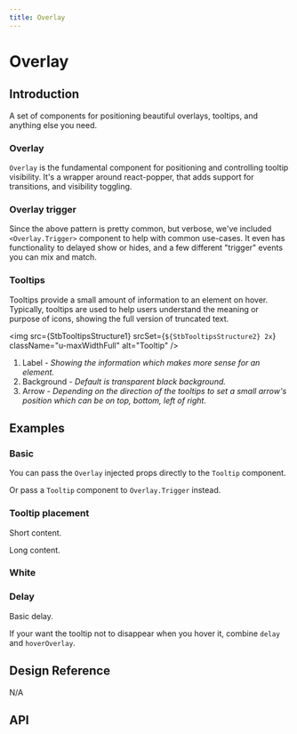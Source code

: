 ```yaml
---
title: Overlay
---
```



# Overlay

## Introduction

A set of components for positioning beautiful overlays, tooltips, and anything else you need.

### Overlay

`Overlay` is the fundamental component for positioning and controlling tooltip visibility. It's a wrapper around react-popper, that adds support for transitions, and visibility toggling.

### Overlay trigger

Since the above pattern is pretty common, but verbose, we've included `<Overlay.Trigger>`  component to help with common use-cases. It even has functionality to delayed show or hides, and a few different "trigger" events you can mix and match.

### Tooltips

Tooltips provide a small amount of information to an element on hover. Typically, tooltips are used to help users understand the meaning or purpose of icons, showing the full version of truncated text.

<img
  src={StbTooltipsStructure1}
  srcSet={`${StbTooltipsStructure2} 2x`}
  className="u-maxWidthFull"
  alt="Tooltip"
/>
<ol className="u-textGray u-marginTopTiny">
  <li>
          Label
    <i className="u-text200"> - Showing the information which makes more sense for an element.</i>
  </li>
  <li>
          Background
    <i className="u-text200"> - Default is transparent black background.</i>
  </li>
  <li>
          Arrow
    <i className="u-text200"> - Depending on the direction of the tooltips to set a small arrow's position which can be on top, bottom, left of right.</i>
  </li>
</ol>

## Examples

### Basic

You can pass the `Overlay`  injected props directly to the `Tooltip` component.

<CodeView codeText={basicOverlay} />

Or pass a `Tooltip` component to  `Overlay.Trigger` instead.

<CodeView codeText={triggerOverlay} />

### Tooltip placement

Short content.

<CodeView codeText={shortTooltip} />

Long content.

<CodeView codeText={longTooltip} />

### White

<CodeView codeText={shortTooltipWhite} />

### Delay

Basic delay.

<CodeView codeText={basicDelay} />

If your want the tooltip not to disappear when you hover it, combine `delay` and `hoverOverlay`.

<CodeView codeText={delayWithHoverOverlay} />

## Design Reference

N/A

## API

<ComponentApi name="Overlay" importName="Overlay" />
<ComponentApi name="OverlayTrigger" />
<ComponentApi name="Tooltip" />
